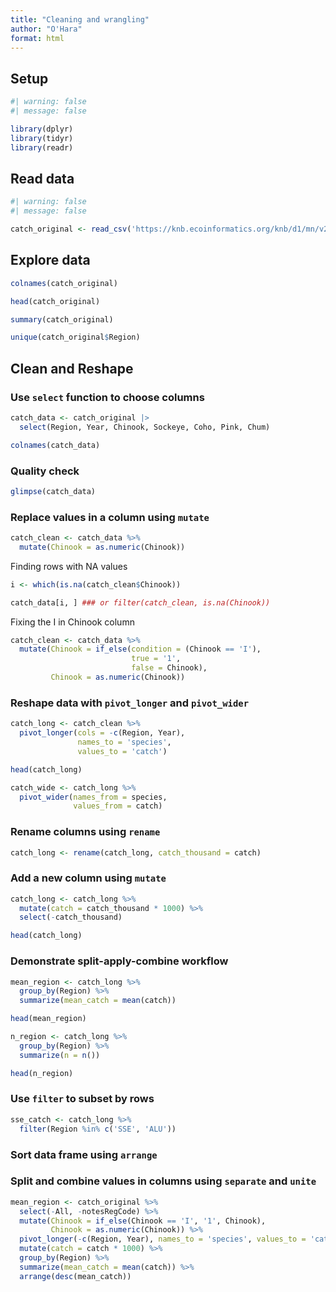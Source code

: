 ```yaml
---
title: "Cleaning and wrangling"
author: "O'Hara"
format: html
---
```


## Setup

```r
#| warning: false
#| message: false

library(dplyr)
library(tidyr)
library(readr)
```

## Read data

```r
#| warning: false
#| message: false

catch_original <- read_csv('https://knb.ecoinformatics.org/knb/d1/mn/v2/object/df35b.302.1')
```

## Explore data

```r
colnames(catch_original)

head(catch_original)

summary(catch_original)

unique(catch_original$Region)
```


## Clean and Reshape

### Use `select` function to choose columns

```r
catch_data <- catch_original |>
  select(Region, Year, Chinook, Sockeye, Coho, Pink, Chum)

colnames(catch_data)
```

### Quality check

```r
glimpse(catch_data)
```


### Replace values in a column using `mutate`

```r
catch_clean <- catch_data %>%
  mutate(Chinook = as.numeric(Chinook))
```

Finding rows with NA values

```r
i <- which(is.na(catch_clean$Chinook))

catch_data[i, ] ### or filter(catch_clean, is.na(Chinook))
```

Fixing the I in Chinook column

```r
catch_clean <- catch_data %>%
  mutate(Chinook = if_else(condition = (Chinook == 'I'), 
                           true = '1', 
                           false = Chinook),
         Chinook = as.numeric(Chinook))
```

### Reshape data with `pivot_longer` and `pivot_wider`

```r
catch_long <- catch_clean %>%
  pivot_longer(cols = -c(Region, Year),
               names_to = 'species',
               values_to = 'catch')

head(catch_long)
```

```r
catch_wide <- catch_long %>%
  pivot_wider(names_from = species,
              values_from = catch)
```


### Rename columns using `rename`

```r
catch_long <- rename(catch_long, catch_thousand = catch)
```

### Add a new column using `mutate`

```r
catch_long <- catch_long %>%
  mutate(catch = catch_thousand * 1000) %>%
  select(-catch_thousand)

head(catch_long)
```


### Demonstrate split-apply-combine workflow

```r
mean_region <- catch_long %>%
  group_by(Region) %>%
  summarize(mean_catch = mean(catch))

head(mean_region)

n_region <- catch_long %>%
  group_by(Region) %>%
  summarize(n = n())

head(n_region)
```


### Use `filter` to subset by rows

```r
sse_catch <- catch_long %>%
  filter(Region %in% c('SSE', 'ALU'))
```


### Sort data frame using `arrange`

### Split and combine values in columns using `separate` and `unite`


```r
mean_region <- catch_original %>%
  select(-All, -notesRegCode) %>%
  mutate(Chinook = if_else(Chinook == 'I', '1', Chinook),
         Chinook = as.numeric(Chinook)) %>%
  pivot_longer(-c(Region, Year), names_to = 'species', values_to = 'catch') %>%
  mutate(catch = catch * 1000) %>%
  group_by(Region) %>%
  summarize(mean_catch = mean(catch)) %>%
  arrange(desc(mean_catch))
```

